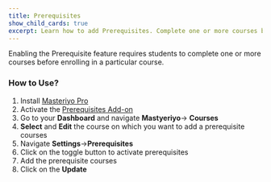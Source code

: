 ```yaml
---
title: Prerequisites
show_child_cards: true
excerpt: Learn how to add Prerequisites. Complete one or more courses before enrolling in a particular course.
---
```


Enabling the Prerequisite feature requires students to complete one or more courses before enrolling in a particular course.


### How to Use?


1. Install [Masteriyo Pro](https://docs.masteriyo.com/getting-started/installation#installing-masteriyo-lms-pro-version)
2. Activate the [Prerequisites Add-on](https://docs.masteriyo.com/premium-addons/install-masteriyo-premium-addons)
3. Go to your  **Dashboard** and navigate **Mastyeriyo**-> **Courses**
4. **Select** and **Edit** the course on which you want to add a prerequisite courses
5. Navigate **Settings**->**Prerequisites**
6. Click on the toggle button to activate prerequisites
7. Add the prerequisite courses
8. Click on the **Update** 
